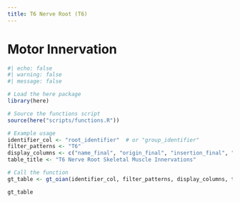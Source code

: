 ```yaml
---
title: T6 Nerve Root (T6)
---
```




# Motor Innervation

```r
#| echo: false
#| warning: false
#| message: false

# Load the here package
library(here)

# Source the functions script
source(here("scripts/functions.R"))

# Example usage
identifier_col <- "root_identifier"  # or "group_identifier"
filter_patterns <- "T6"
display_columns <- c("name_final", "origin_final", "insertion_final", "innervation_final", "action_final")
table_title <- "T6 Nerve Root Skeletal Muscle Innervations"

# Call the function
gt_table <- gt_oian(identifier_col, filter_patterns, display_columns, table_title)

gt_table
```